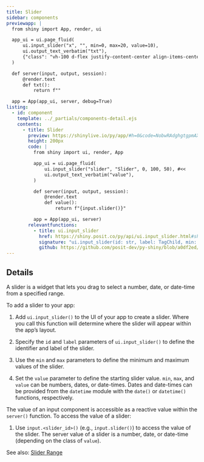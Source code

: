 ```yaml
---
title: Slider
sidebar: components
previewapp: |
  from shiny import App, render, ui

  app_ui = ui.page_fluid(
      ui.input_slider("x", "", min=0, max=20, value=10),
      ui.output_text_verbatim("txt"),
      {"class": "vh-100 d-flex justify-content-center align-items-center px-4"}
  )

  def server(input, output, session):
      @render.text
      def txt():
          return f""

  app = App(app_ui, server, debug=True)
listing:
  - id: component
    template: ../_partials/components-detail.ejs
    contents:
      - title: Slider
        preview: https://shinylive.io/py/app/#h=0&code=NobwRAdghgtgpmAXGKAHVA6VBPMAaMAYwHsIAXOcpMAMwCdiYACAZwAsBLCbJjmVYnTJMArhzxM6lACZw6EgILoAOhFVpUAfTFMAvKI5YoAcziaaAGzHSAFKqYODGLqhFlNLCx1l07YT95yyvhMwcESAAwSAIwRUUwArBEAlBhQ0tKahBZQLCx+qGQAtAlMMAAeRVBuxEwU5cWElBR0wcl49o5iGMRuru717gBucgBGUGR8fkNQVnBtHRCOTCDB2bkswYihYENsRbERTABWIiyTNNhFJOTN181yTLMcxhBFHBQwLPe3dEyolQSwQAvqpUulMus8n4YFdqmRaoMfi02qpVLIaKw5CNfC43BJemR+hIWHA8hxSMlEJ0HAABQn9GlMWlSCA+DCDJkYpgzOY2KlM5ZSMgiOhLGjBEB4sgYAI+fmgsBo6DoPRMJSoGwabTiLF0HHJMDAgC6QA
        height: 200px
        code: |
          from shiny import ui, render, App

          app_ui = ui.page_fluid(
              ui.input_slider("slider", "Slider", 0, 100, 50), #<<
              ui.output_text_verbatim("value"),
          )

          def server(input, output, session):
              @render.text
              def value():
                  return f"{input.slider()}"

          app = App(app_ui, server)
        relevantfunctions:
          - title: ui.input_slider
            href: https://shiny.posit.co/py/api/ui.input_slider.html#shiny.ui.input_slider
            signature: "ui.input_slider(id: str, label: TagChild, min: SliderValueArg, max: SliderValueArg, value: SliderValueArg | Iterable[SliderValueArg], step: Optional = None, ticks: bool = False, animate: bool | AnimationOptions = False, width: Optional = None, sep: str = ',', pre: Optional = None, post: Optional = None, time_format: Optional = None, timezone: Optional = None, drag_range: bool = True)"
            github: https://github.com/posit-dev/py-shiny/blob/a0df2ed/shiny/ui/_input_slider.py#L59-L234
---
```


:::{#component}
:::

## Details

A slider is a widget that lets you drag to select a number, date, or date-time from a specified range. 

To add a slider to your app:

  1. Add `ui.input_slider()` to the UI of your app to create a slider. Where you call this function will determine where the slider will appear within the app's layout. 

  2. Specify the `id` and `label` parameters of `ui.input_slider()` to define the identifier and label of the slider. 

  3. Use the `min` and `max` parameters to define the minimum and maximum values of the slider. 

  4. Set the `value` parameter to define the starting slider value. `min`, `max`, and `value` can be numbers, dates, or date-times. Dates and date-times can be provided from the `datetime` module with the `date()` or `datetime()` functions, respectively.

The value of an input component is accessible as a reactive value within the `server()` function. To access the value of a slider:

  1. Use `input.<slider_id>()` (e.g., `input.slider()`) to access the value of the slider. The server value of a slider is a number, date, or date-time (depending on the class of `value`). 

See also: [Slider Range](slider-range.qmd)
